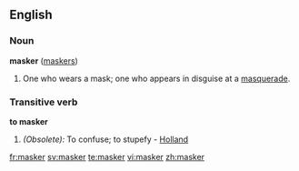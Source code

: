 ==English==
===Noun===
'''masker''' ([[maskers]])

#One who wears a mask; one who appears in disguise at a [[masquerade]].
{{seeCites}}

===Transitive verb===
'''to masker'''

#''(Obsolete):'' To confuse; to stupefy - [[Holland]]

[[fr:masker]]
[[sv:masker]]
[[te:masker]]
[[vi:masker]]
[[zh:masker]]